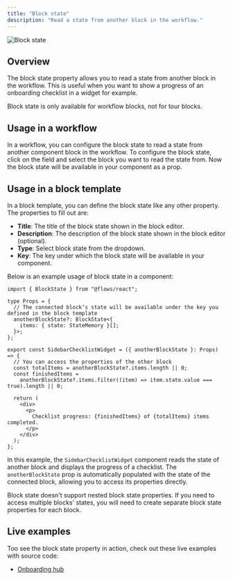 ```yaml
---
title: "Block state"
description: "Read a state from another block in the workflow."
---
```


![Block state](/block-properties/block-state.png)

## Overview

The block state property allows you to read a state from another block in the workflow. This is useful when you want to show a progress of an onboarding checklist in a widget for example.

<Callout type="info">
  Block state is only available for workflow blocks, not for tour blocks.
</Callout>

## Usage in a workflow

In a workflow, you can configure the block state to read a state from another component block in the workflow. To configure the block state, click on the field and select the block you want to read the state from. Now the block state will be available in your component as a prop.

## Usage in a block template

In a block template, you can define the block state like any other property. The properties to fill out are:

- **Title**: The title of the block state shown in the block editor.
- **Description**: The description of the block state shown in the block editor (optional).
- **Type**: Select block state from the dropdown.
- **Key**: The key under which the block state will be available in your component.

Below is an example usage of block state in a component:

```tsx title="Block state component example"
import { BlockState } from "@flows/react";

type Props = {
  // The connected block’s state will be available under the key you defined in the block template
  anotherBlockState?: BlockState<{
    items: { state: StateMemory }[];
  }>;
};

export const SidebarChecklistWidget = ({ anotherBlockState }: Props) => {
  // You can access the properties of the other block
  const totalItems = anotherBlockState?.items.length || 0;
  const finishedItems =
    anotherBlockState?.items.filter((item) => item.state.value === true).length || 0;

  return (
    <div>
      <p>
        Checklist progress: {finishedItems} of {totalItems} items completed.
      </p>
    </div>
  );
};
```

In this example, the `SidebarChecklistWidget` component reads the state of another block and displays the progress of a checklist. The `anotherBlockState` prop is automatically populated with the state of the connected block, allowing you to access its properties directly.

<Callout type="info">
  Block state doesn't support nested block state properties. If you need to access multiple blocks'
  states, you will need to create separate block state properties for each block.
</Callout>

## Live examples

Too see the block state property in action, check out these live examples with source code:

- [Onboarding hub](/examples/onboarding-hub)
